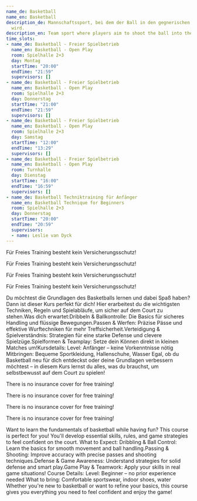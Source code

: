 ```yaml
---
name_de: Basketball
name_en: Basketball
description_de: Mannschaftssport, bei dem der Ball in den gegnerischen Korb geworfen
  wird.
description_en: Team sport where players aim to shoot the ball into the opposing hoop.
time_slots:
- name_de: Basketball - Freier Spielbetrieb
  name_en: Basketball - Open Play
  room: Spielhalle 2+3
  day: Montag
  startTime: "20:00"
  endTime: "21:59"
  supervisors: []
- name_de: Basketball - Freier Spielbetrieb
  name_en: Basketball - Open Play
  room: Spielhalle 2+3
  day: Donnerstag
  startTime: "21:00"
  endTime: "21:59"
  supervisors: []
- name_de: Basketball - Freier Spielbetrieb
  name_en: Basketball - Open Play
  room: Spielhalle 2+3
  day: Samstag
  startTime: "12:00"
  endTime: "13:29"
  supervisors: []
- name_de: Basketball - Freier Spielbetrieb
  name_en: Basketball - Open Play
  room: Turnhalle
  day: Dienstag
  startTime: "16:00"
  endTime: "16:59"
  supervisors: []
- name_de: Basketball Techniktraining für Anfänger
  name_en: Basketball Technique for Beginners
  room: Spielhalle 2+3
  day: Donnerstag
  startTime: "20:00"
  endTime: "20:59"
  supervisors:
  - name: Leslie van Dyck
---
```


<Locale value="de">
 

 Für Freies Training besteht kein Versicherungsschutz! 

 Für Freies Training besteht kein Versicherungsschutz! 

 Für Freies Training besteht kein Versicherungsschutz! 

 Für Freies Training besteht kein Versicherungsschutz! 

 Du möchtest die Grundlagen des Basketballs lernen und dabei Spaß haben? Dann ist
dieser Kurs perfekt für dich! Hier erarbeitest du die wichtigsten Techniken,
Regeln und Spielabläufe, um sicher auf dem Court zu stehen.Was dich
erwartet:Dribbeln &amp; Ballkontrolle: Die Basics für sicheres Handling und
flüssige Bewegungen.Passen &amp; Werfen: Präzise Pässe und effektive
Wurftechniken für mehr Treffsicherheit.Verteidigung &amp; Spielverständnis:
Strategien für eine starke Defense und clevere Spielzüge.Spielformen &amp;
Teamplay: Setze dein Können direkt in kleinen Matches um!Kursdetails: Level:
Anfänger – keine Vorkenntnisse nötig Mitbringen: Bequeme Sportkleidung,
Hallenschuhe, Wasser      Egal, ob du Basketball neu für dich entdeckst oder
deine Grundlagen verbessern möchtest – in diesem Kurs lernst du alles, was du
brauchst, um selbstbewusst auf dem Court zu spielen!

</Locale>
<Locale value="en">
 

 There is no insurance cover for free training! 

 There is no insurance cover for free training! 

 There is no insurance cover for free training! 

 There is no insurance cover for free training! 

 Want to learn the fundamentals of basketball while having fun? This course is
perfect for you! You'll develop essential skills, rules, and game strategies to
feel confident on the court. What to Expect: Dribbling &amp; Ball Control: Learn
the basics for smooth movement and ball handling.Passing &amp; Shooting: Improve
accuracy with precise passes and shooting techniques.Defense &amp; Game
Awareness: Understand strategies for solid defense and smart play.Game Play
&amp; Teamwork: Apply your skills in real game situations! Course Details:
Level: Beginner – no prior experience needed What to bring: Comfortable
sportswear, indoor shoes, water  Whether you're new to basketball or want to
refine your basics, this course gives you everything you need to feel confident
and enjoy the game!

</Locale>
